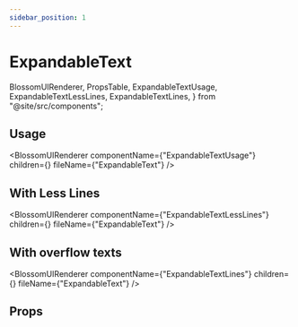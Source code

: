 ```yaml
---
sidebar_position: 1
---
```


# ExpandableText

  BlossomUIRenderer,
  PropsTable,
  ExpandableTextUsage,
  ExpandableTextLessLines,
  ExpandableTextLines,
} from "@site/src/components";

## Usage

<BlossomUIRenderer
  componentName={"ExpandableTextUsage"}
  children={<ExpandableTextUsage />}
  fileName={"ExpandableText"}
/>

## With Less Lines

<BlossomUIRenderer
  componentName={"ExpandableTextLessLines"}
  children={<ExpandableTextLessLines />}
  fileName={"ExpandableText"}
/>

## With overflow texts

<BlossomUIRenderer
  componentName={"ExpandableTextLines"}
  children={<ExpandableTextLines />}
  fileName={"ExpandableText"}
/>

## Props

<PropsTable componentName="ExpandableText" />
